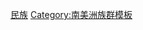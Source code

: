 {{Navbox with collapsible sections
|name  = 智利民族
|title = {{link-en|智利民族|Ethnic groups in Chile}}
|state = autocollapse
|listclass = hlist

|sect1  = {{link-en|智利原住民|Indigenous peoples in Chile|原住民}}
|state1 = {{{state1|expanded}}}
|list1  =
 {{Navbox subgroup
  |groupstyle = width:10.0em;
  |liststyle  = width:auto;
  |group1 = 阿劳卡尼亚人
  |list1  =
* {{link-en|昆科人|Cunco people}}
* {{link-en|威利切人|Huilliche people}}
* [[马普切人]]
* {{link-en|伍卢切人|Moluche people}}
* {{link-en|佩文切人|Pehuenche people}}
* {{link-en|皮昆切人|Picunche people}}
* {{link-en|普韦勒切人|Puelche people}}
* {{link-en|切韦勒切人|Tehuelche people}}
  |group2 = 其他
  |list2  =
* [[艾马拉人]]
* {{link-en|阿塔卡马人|Atacama people}}
* {{link-en|迪亚吉塔人|Diaguita}}
* [[阿拉卡卢夫人]]
* [[克丘亚人]]
* [[拉帕努伊人]]
* [[瑟爾科南人]]
* [[亚甘人]]
 }}

|sect2  = {{link-en|移民智利|Immigration to Chile|移民}}
|state2 = {{{state2|expanded}}}
|list2  =
 {{Navbox subgroup
  |groupstyle = width:10.0em;
  |liststyle  = width:auto;
  |group1 = 欧洲人
  |list1  =
* [[智利亚美尼亚人|亚美尼亚人]]
* [[智利奥地利人|奥地利人]]
* {{link-en|智利巴斯克人|Basque Chilean|巴斯克人}}
* [[智利比利时人|比利时人]]
* {{link-en|智利不列颠人|British Chilean|不列颠人}}
** {{link-en|智利英格兰人|English Chilean|英格兰人}}
** {{link-en|智利苏格兰人|Scottish Chilean|苏格兰人}}
** {{link-en|智利威尔士人|Welsh Chilean|威尔士人}}
* [[智利加泰罗尼亚人|加泰罗尼亚人]]
* {{link-en|智利克罗地亚人|Croatian Chilean|克罗地亚人}}
* [[智利捷克人|捷克人]]
* {{link-en|智利荷兰人|Dutch Chilean|荷兰人}}
* {{link-en|智利法兰西人|French Chilean|法兰西人}}
* [[智利加利西亚人|加利西亚人]]
* {{link-en|智利德意志人|German Chilean|德意志人}}
* {{link-en|智利希腊人|Greeks in Chile|希腊人}}
* {{link-en|智利匈牙利人|Hungarians in Chile|匈牙利人}}
* {{link-en|智利爱尔兰人|Irish Chilean|爱尔兰人}}
* {{link-en|智利意大利人|Italian Chilean|意大利人}}
* {{link-en|智利波兰人|Polish Chilean|波兰人}}
* [[智利葡萄牙人|葡萄牙人]]
* {{link-en|智利俄罗斯人|Russians in Chile|俄罗斯人}}
* [[智利斯堪的纳维亚人|挪威人与瑞典人]]
* [[智利塞尔维亚人|塞尔维亚人]]
* [[智利西班牙人|西班牙人]]
* {{link-en|智利瑞士人|Swiss Chilean|瑞士人}}
* [[智利乌克兰人|乌克兰人]]
* |group2 = 其他
  |list2  =
* {{link-en|智利美国人与加拿大人|Americans and Canadians in Chile|美国人与加拿大人}}
* [[智利阿富汗人|阿富汗人]]
* {{link-en|智利非洲人|Afro Chilean|非洲人}}
* {{link-en|智利阿拉伯人|Arab Chileans|阿拉伯人}}
** {{link-en|智利黎巴嫩人|Lebanese Chileans|黎巴嫩人}}
** {{link-en|智利巴勒斯坦人|Palestinian community in Chile|巴勒斯坦人}}
** {{link-en|智利叙利亚人|Syrian Chilean|叙利亚人}}
* [[智利巴西人|巴西人]] 
* [[智利华人|华人]]
* [[智利海地人|海地人]]
* {{link-en|智利印度人|Indians in Chile|印度人}}
* {{link-en|智利日本人|Japanese Chilean|日本人}}
* {{link-en|智利犹太人列表|List of Chilean Jews|犹太人}}
* {{link-en|智利朝鲜人|Koreans in Chile|朝鲜人}}
* [[智利巴基斯坦人|巴基斯坦人]]
* [[智利斯里兰卡人|斯里兰卡人]]
}}

|below = [[:Category:智利民族|分类:智利民族]]
}}<noinclude>
{{collapsible option}}
[[Category:智利模板|民族]]
[[Category:南美洲族群模板]]
</noinclude>